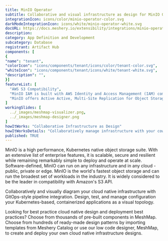 ```yaml
---
title: MinIO Operator
subtitle: Collaborative and visual infrastructure as design for MinIO Operator
integrationIcon: icons/color/minio-operator-color.svg
darkModeIntegrationIcon: icons/white/minio-operator-white.svg
docURL: https://docs.meshery.io/extensibility/integrations/minio-operator
description: 
category: App Definition and Development
subcategory: Database
registrant: Artifact Hub
components: [
{
"name": "tenant",
"colorIcon": "icons/components/tenant/icons/color/tenant-color.svg",
"whiteIcon": "icons/components/tenant/icons/white/tenant-white.svg",
"description": "",
}]
featureList: [
  "AWS S3 Compatibility",
  "MinIO IAM is built with AWS Identity and Access Management (IAM) compatibility at its core and presents that framework to applications and users no matter the environment.",
  "MinIO offers Active Active, Multi-Site Replication for Object Storage is a key requirement for mission-critical production environments."
]
workingSlides: [
  ../_images/meshmap-visualizer.png,
  ../_images/meshmap-designer.png
]
howItWorks: "Collaborative Infrastructure as Design"
howItWorksDetails: "Collaboratively manage infrastructure with your coworkers synchronously sharing the same designs."
published: TRUE
---
```

<p>
MinIO is a high performance, Kubernetes native object storage suite. With an extensive list of enterprise features, it is scalable, secure and resilient while remaining remarkably simple to deploy and operate at scale. Software-defined, MinIO can run on any infrastructure and in any cloud - public, private or edge. MinIO is the world's fastest object storage and can run the broadest set of workloads in the industry. It is widely considered to be the leader in compatibility with Amazon's S3 API.
</p>
<p>
    Collaboratively and visually diagram your cloud native infrastructure with GitOps-style pipeline integration. Design, test, and manage configuration your Kubernetes-based, containerized applications as a visual topology.
</p>
<p>
    Looking for best practice cloud native design and deployment best practices? Choose from thousands of pre-built components in MeshMap. Choose from hundreds of ready-made design patterns by importing templates from Meshery Catalog or use our low code designer, MeshMap, to create and deploy your own cloud native infrastructure designs.
</p>
